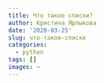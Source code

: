 ```yaml
---
title: Что такое списки?
author: Кристина Ярлыкова
date: '2020-03-25'
slug: что-такое-списки
categories:
  - python
tags: []
images: ~
---
```


